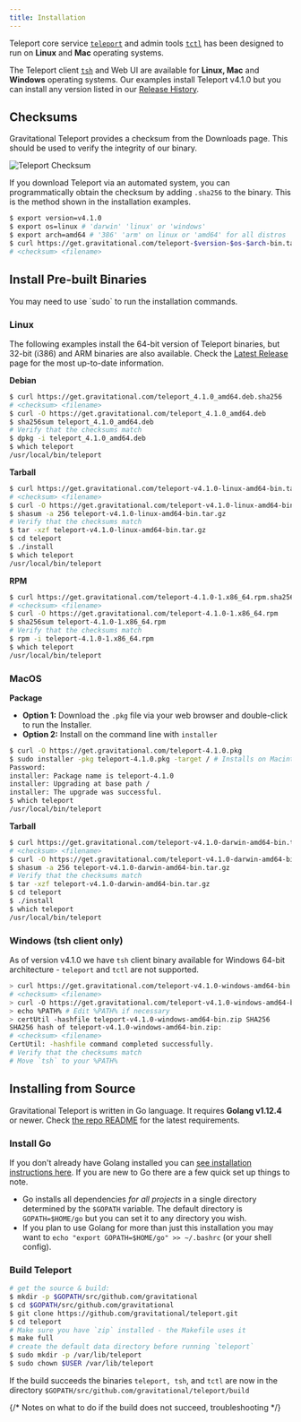 ```yaml
---
title: Installation
---
```


Teleport core service [`teleport`](cli-docs.mdx#teleport) and admin tools [`tctl`](cli-docs.mdx#tctl) has been designed to run on **Linux** and **Mac** operating systems.

The Teleport client [`tsh`](cli-docs.mdx#tsh) and Web UI are available for **Linux, Mac**
and **Windows** operating systems. Our examples install Teleport v4.1.0 but you can
install any version listed in our [Release History](https://gravitational.com/teleport/download/).

## Checksums

Gravitational Teleport provides a checksum from the Downloads page.  This should
be used to verify the integrity of our binary.

![Teleport Checksum](./../img/teleport-sha.png)

If you download Teleport via an automated system, you can programmatically
obtain the checksum  by adding `.sha256` to the binary. This is the method shown
in the installation examples.

```bash
$ export version=v4.1.0
$ export os=linux # 'darwin' 'linux' or 'windows'
$ export arch=amd64 # '386' 'arm' on linux or 'amd64' for all distros
$ curl https://get.gravitational.com/teleport-$version-$os-$arch-bin.tar.gz.sha256
# <checksum> <filename>
```

## Install Pre-built Binaries

<Admonition type="tip" title="sudo">
You may need to use `sudo` to run the installation commands.
</Admonition>

### Linux

The following examples install the 64-bit version of Teleport binaries, but
32-bit (i386) and ARM binaries are also available. Check the [Latest
Release](https://gravitational.com/teleport/download/) page for the most
up-to-date information.

**Debian**
```bash
$ curl https://get.gravitational.com/teleport_4.1.0_amd64.deb.sha256
# <checksum> <filename>
$ curl -O https://get.gravitational.com/teleport_4.1.0_amd64.deb
$ sha256sum teleport_4.1.0_amd64.deb
# Verify that the checksums match
$ dpkg -i teleport_4.1.0_amd64.deb
$ which teleport
/usr/local/bin/teleport
```

**Tarball**
```bash
$ curl https://get.gravitational.com/teleport-v4.1.0-linux-amd64-bin.tar.gz.sha256
# <checksum> <filename>
$ curl -O https://get.gravitational.com/teleport-v4.1.0-linux-amd64-bin.tar.gz
$ shasum -a 256 teleport-v4.1.0-linux-amd64-bin.tar.gz
# Verify that the checksums match
$ tar -xzf teleport-v4.1.0-linux-amd64-bin.tar.gz
$ cd teleport
$ ./install
$ which teleport
/usr/local/bin/teleport
```

**RPM**
```bash
$ curl https://get.gravitational.com/teleport-4.1.0-1.x86_64.rpm.sha256
# <checksum> <filename>
$ curl -O https://get.gravitational.com/teleport-4.1.0-1.x86_64.rpm
$ sha256sum teleport-4.1.0-1.x86_64.rpm
# Verify that the checksums match
$ rpm -i teleport-4.1.0-1.x86_64.rpm
$ which teleport
/usr/local/bin/teleport
```

### MacOS

**Package**

* **Option 1:** Download the `.pkg` file via your web browser and double-click
  to run the Installer.
* **Option 2:** Install on the command line with `installer`
```bash
$ curl -O https://get.gravitational.com/teleport-4.1.0.pkg
$ sudo installer -pkg teleport-4.1.0.pkg -target / # Installs on Macintosh HD
Password:
installer: Package name is teleport-4.1.0
installer: Upgrading at base path /
installer: The upgrade was successful.
$ which teleport
/usr/local/bin/teleport
```

**Tarball**
```bash
$ curl https://get.gravitational.com/teleport-v4.1.0-darwin-amd64-bin.tar.gz.sha256
# <checksum> <filename>
$ curl -O https://get.gravitational.com/teleport-v4.1.0-darwin-amd64-bin.tar.gz
$ shasum -a 256 teleport-v4.1.0-darwin-amd64-bin.tar.gz
# Verify that the checksums match
$ tar -xzf teleport-v4.1.0-darwin-amd64-bin.tar.gz
$ cd teleport
$ ./install
$ which teleport
/usr/local/bin/teleport
```

### Windows (tsh client only)

As of version v4.1.0 we have `tsh` client binary available for Windows 64-bit
architecture - `teleport` and `tctl` are not supported.

```sh
> curl https://get.gravitational.com/teleport-v4.1.0-windows-amd64-bin.zip.sha256
# <checksum> <filename>
> curl -O https://get.gravitational.com/teleport-v4.1.0-windows-amd64-bin.zip
> echo %PATH% # Edit %PATH% if necessary
> certUtil -hashfile teleport-v4.1.0-windows-amd64-bin.zip SHA256
SHA256 hash of teleport-v4.1.0-windows-amd64-bin.zip:
# <checksum> <filename>
CertUtil: -hashfile command completed successfully.
# Verify that the checksums match
# Move `tsh` to your %PATH%
```

## Installing from Source

Gravitational Teleport is written in Go language. It requires **Golang v1.12.4**
or newer. Check [the repo
README](https://github.com/gravitational/teleport#building-teleport) for the
latest requirements.

### Install Go

If you don't already have Golang installed you can [see installation
instructions here](https://golang.org/doc/install). If you are new to Go there
are a few quick set up things to note.

- Go installs all dependencies _for all projects_ in a single directory
  determined by the `$GOPATH` variable. The default directory is
  `GOPATH=$HOME/go` but you can set it to any directory you wish.
- If you plan to use Golang for more than just this installation you may want to
  `echo "export GOPATH=$HOME/go" >> ~/.bashrc` (or your shell config).

### Build Teleport

```bash
# get the source & build:
$ mkdir -p $GOPATH/src/github.com/gravitational
$ cd $GOPATH/src/github.com/gravitational
$ git clone https://github.com/gravitational/teleport.git
$ cd teleport
# Make sure you have `zip` installed - the Makefile uses it
$ make full
# create the default data directory before running `teleport`
$ sudo mkdir -p /var/lib/teleport
$ sudo chown $USER /var/lib/teleport
```

If the build succeeds the binaries `teleport, tsh`, and `tctl` are now in the
directory `$GOPATH/src/github.com/gravitational/teleport/build`

{/* Notes on what to do if the build does not succeed, troubleshooting */}
